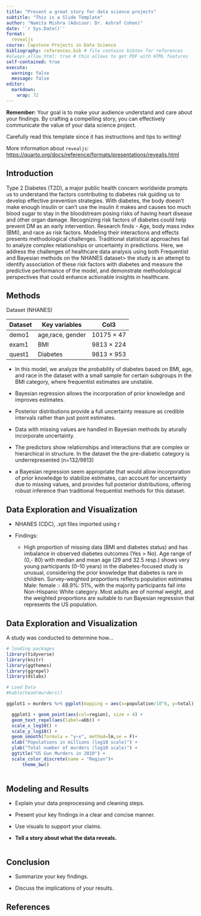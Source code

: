 ```yaml
---
title: "Present a great story for data science projects"
subtitle: "This is a Slide Template"
author: "Namita Mishra (Advisor: Dr. Ashraf Cohen)"
date: '`r Sys.Date()`'
format:
  revealjs
course: Capstone Projects in Data Science
bibliography: references.bib # file contains bibtex for references
#always_allow_html: true # this allows to get PDF with HTML features
self-contained: true
execute: 
  warning: false
  message: false
editor: 
  markdown: 
    wrap: 72
---
```


::: callout-important
**Remember:** Your goal is to make your audience understand and care
about your findings. By crafting a compelling story, you can effectively
communicate the value of your data science project.

Carefully read this template since it has instructions and tips to
writing!

More information about `revealjs`:
<https://quarto.org/docs/reference/formats/presentations/revealjs.html>
:::

## Introduction {.smaller}

Type 2 Diabetes (T2D), a major public health concern worldwide prompts
us to understand the factors contributing to diabetes risk guiding us to
develop effective prevention strategies. With diabetes, the body doesn’t
make enough insulin or can’t use the insulin it makes and causes too
much blood sugar to stay in the bloodstream posing risks of having heart
disease and other organ damage. Recognizing risk factors of diabetes
could help prevent DM as an early intervention. Research finds - Age,
body mass index (BMI), and race as risk factors. Modeling their
interactions and effects presents methodological challenges. Traditional
statistical approaches fail to analyze complex relationships or
uncertainty in predictions. Here, we address the challenges of
healthcare data analysis using both Frequentist and Bayesian methods on
the NHANES dataset\> the study is an attempt to identify association of
these risk factors with diabetes and measure the predictive performance
of the model, and demonstrate methodological perspectives that could
enhance actionable insights in healthcare.

## Methods

Dataset (NHANES)

| Dataset | Key variables    | Col3       |
|---------|------------------|------------|
| demo1   | age,race, gender | 10175 × 47 |
| exam1   | BMI              | 9813 × 224 |
| quest1  | Diabetes         | 9813 × 953 |

-   In this model, we analyze the probability of diabetes based on BMI,
    age, and race in the dataset with a small sample for certain
    subgroups in the BMI category, where frequentist estimates are
    unstable.

-   Bayesian regression allows the incorporation of prior knowledge and
    improves estimates.

-   Posterior distributions provide a full uncertainty measure as
    credible intervals rather than just point estimates.

-   Data with missing values are handled in Bayesian methods by aturally
    incorporate uncertainty.

-   The predictors show relationships and interactions that are complex
    or hierarchical in structure. In the dataset the the pre-diabetic
    category is underrepresented (n=132/9813)

-   a Bayesian regression seem appropriate that would allow
    incorporation of prior knowledge to stabilize estimates, can account
    for uncertainty due to missing values, and provides full posterior
    distributions, offering robust inference than traditional
    frequentist methods for this dataset.

## Data Exploration and Visualization

-   NHANES (CDC), .xpt files imported using r

-   Findings:

    -   High proportion of missing data (BMI and diabetes status) and
        has imbalance in observed diabetes outcomes (Yes \> No). Age
        range of (0,- 80) with median and mean age (29 and 32.5 resp.)
        shows very young participants (0–10 years) in the
        diabetes-focused study is unusual, considering the prior
        knowledge that diabetes is rare in children. Survey-weighted
        proportions reflects population estimates Male: female :: 48.9%:
        51%, with the majority participants fall into Non-Hispanic White
        category. Most adults are of normal weight, and the weighted
        proportions are suitable to run Bayesian regression that
        represents the US population.

## Data Exploration and Visualization {.smaller}

A study was conducted to determine how...

```r
# loading packages 
library(tidyverse)
library(knitr)
library(ggthemes)
library(ggrepel)
library(dslabs)
```

```r
# Load Data
#kable(head(murders))

ggplot1 = murders %>% ggplot(mapping = aes(x=population/10^6, y=total)) 

  ggplot1 + geom_point(aes(col=region), size = 4) +
  geom_text_repel(aes(label=abb)) +
  scale_x_log10() +
  scale_y_log10() +
  geom_smooth(formula = "y~x", method=lm,se = F)+
  xlab("Populations in millions (log10 scale)") + 
  ylab("Total number of murders (log10 scale)") +
  ggtitle("US Gun Murders in 2010") +
  scale_color_discrete(name = "Region")+
      theme_bw()
  

```

## Modeling and Results

-   Explain your data preprocessing and cleaning steps.

-   Present your key findings in a clear and concise manner.

-   Use visuals to support your claims.

-   **Tell a story about what the data reveals.**

```r

```

## Conclusion

-   Summarize your key findings.

-   Discuss the implications of your results.

## References
